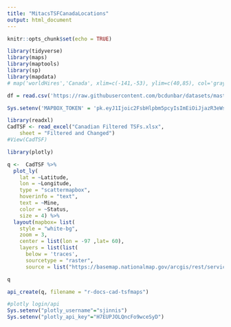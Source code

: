 ```yaml
---
title: "MitacsTSFCanadaLocations"
output: html_document
---
```


```r
knitr::opts_chunk$set(echo = TRUE)
```

```r
library(tidyverse)
library(maps)
library(maptools)
library(sp)
library(mapdata)
# map('worldHires','Canada', xlim=c(-141,-53), ylim=c(40,85), col='gray90', fill=TRUE)

```

```r
df = read.csv('https://raw.githubusercontent.com/bcdunbar/datasets/master/meteorites_subset.csv')
```


```r
Sys.setenv('MAPBOX_TOKEN' = 'pk.eyJ1Ijoic2FsbHlpbm5pcyIsImEiOiJjazR3eWszdnEwN3B6M250aGt3YnM4aW9yIn0.KQelI9-fKQw9FfAkQRo6jA')
```

```r
library(readxl)
CadTSF <- read_excel("Canadian Filtered TSFs.xlsx", 
    sheet = "Filtered and Changed")
#View(CadTSF)
```


```r
library(plotly)

q <-  CadTSF %>%
  plot_ly(
    lat = ~Latitude,
    lon = ~Longitude,
    type = "scattermapbox",
    hoverinfo = "text",
    text = ~Mine,
    color = ~Status, 
    size = 4) %>%
  layout(mapbox= list(
    style = "white-bg",
    zoom = 3,
    center = list(lon = -97 ,lat= 60),
    layers = list(list(
      below = 'traces',
      sourcetype = "raster",
      source = list("https://basemap.nationalmap.gov/arcgis/rest/services/USGSImageryOnly/MapServer/tile/{z}/{y}/{x}")))))

q

api_create(q, filename = "r-docs-cad-tsfmaps")
```
```r
#plotly login/api
Sys.setenv("plotly_username"="sjinnis")
Sys.setenv("plotly_api_key"="H7EUPJOLQncFo9wceSyD")
```

